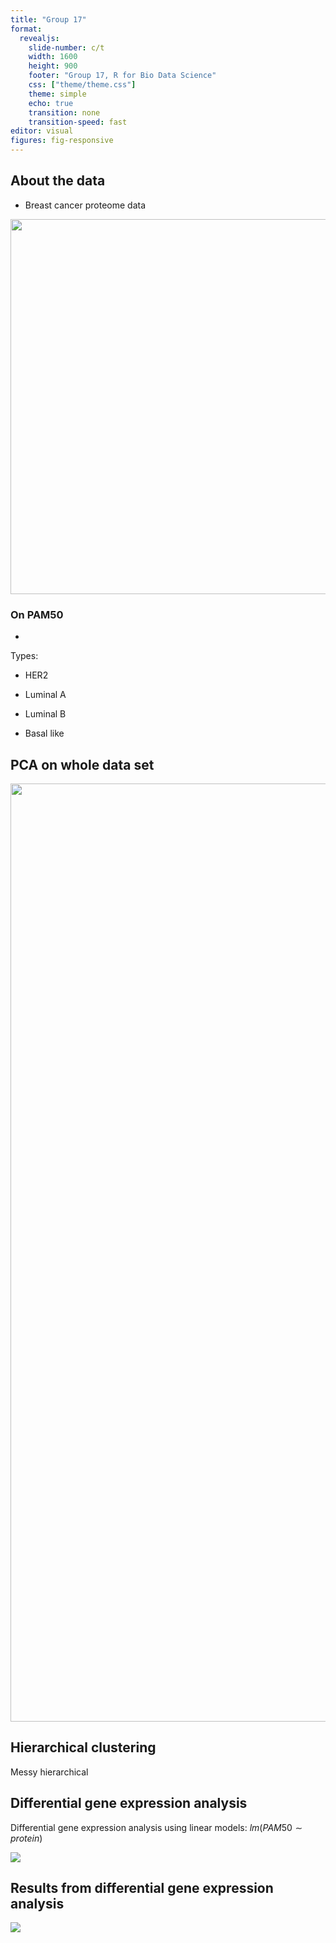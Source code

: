 ```yaml
---
title: "Group 17"
format: 
  revealjs:
    slide-number: c/t
    width: 1600
    height: 900
    footer: "Group 17, R for Bio Data Science"
    css: ["theme/theme.css"]
    theme: simple
    echo: true
    transition: none
    transition-speed: fast
editor: visual
figures: fig-responsive
---
```


## About the data

-   Breast cancer proteome data

![](../results/pam50distribution.png){fig-align="right" width="600"}

### On PAM50

-   

Types:

-   HER2

-   Luminal A

-   Luminal B

-   Basal like

## PCA on whole data set

![](plots/PCA1.png){fig-align="center" width="1501"}

## Hierarchical clustering

Messy hierarchical

## Differential gene expression analysis

Differential gene expression analysis using linear models: $lm(PAM50 \sim protein)$

![](plots/volcano_plots.png){fig-align="center"}

## Results from differential gene expression analysis

![](plots/heatmap_diif_exp_analysis.png){fig-align="center"}

## 
